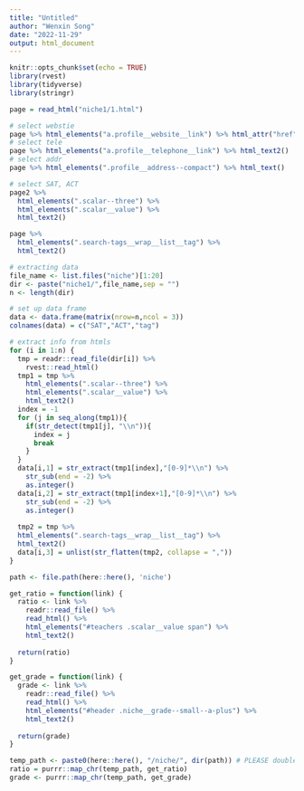 ```yaml
---
title: "Untitled"
author: "Wenxin Song"
date: "2022-11-29"
output: html_document
---
```


```r
knitr::opts_chunk$set(echo = TRUE)
library(rvest)
library(tidyverse)
library(stringr)
```

```r
page = read_html("niche1/1.html")

# select webstie
page %>% html_elements("a.profile__website__link") %>% html_attr("href")
# select tele
page %>% html_elements("a.profile__telephone__link") %>% html_text2()
# select addr
page %>% html_elements(".profile__address--compact") %>% html_text()

# select SAT, ACT
page2 %>% 
  html_elements(".scalar--three") %>%
  html_elements(".scalar__value") %>%
  html_text2()

page %>% 
  html_elements(".search-tags__wrap__list__tag") %>%
  html_text2()
```


```r
# extracting data
file_name <- list.files("niche")[1:20]    
dir <- paste("niche1/",file_name,sep = "") 
n <- length(dir)

# set up data frame
data <- data.frame(matrix(nrow=n,ncol = 3))
colnames(data) = c("SAT","ACT","tag")

# extract info from htmls
for (i in 1:n) {
  tmp = readr::read_file(dir[i]) %>% 
    rvest::read_html() 
  tmp1 = tmp %>%
    html_elements(".scalar--three") %>%
    html_elements(".scalar__value") %>%
    html_text2()
  index = -1
  for (j in seq_along(tmp1)){
    if(str_detect(tmp1[j], "\\n")){
      index = j
      break
    }
  }
  data[i,1] = str_extract(tmp1[index],"[0-9]*\\n") %>% 
    str_sub(end = -2) %>% 
    as.integer()
  data[i,2] = str_extract(tmp1[index+1],"[0-9]*\\n") %>% 
    str_sub(end = -2) %>% 
    as.integer()
  
  tmp2 = tmp %>%
  html_elements(".search-tags__wrap__list__tag") %>%
  html_text2()
  data[i,3] = unlist(str_flatten(tmp2, collapse = ","))
}
```

```r
path <- file.path(here::here(), 'niche')

get_ratio = function(link) {
  ratio <- link %>%
    readr::read_file() %>%
    read_html() %>%
    html_elements("#teachers .scalar__value span") %>%
    html_text2()
    
  return(ratio)
}

get_grade = function(link) {
  grade <- link %>%
    readr::read_file() %>%
    read_html() %>%
    html_elements("#header .niche__grade--small--a-plus") %>%
    html_text2()
    
  return(grade)
}

temp_path <- paste0(here::here(), "/niche/", dir(path)) # PLEASE double check the path
ratio = purrr::map_chr(temp_path, get_ratio)
grade <- purrr::map_chr(temp_path, get_grade)

```

